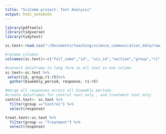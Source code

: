 ```yaml
---
title: "SciComm project: Text Analysis"
output: html_notebook
---
```

```r
library(pdftools)
library(tidyverse)
library(tidytext)

sc.text<-read.csv("~/Documents/teaching/science_communication_data/raw_data/Science Communication - Group Assignement and responses.csv") #biweekly text reflections into dataframe sc.text

#rename columns 
colnames(sc.text)<-c("full_name","id", "sis_id","section","group","r1","r2","r3", "r4", "r5") 
```

```r
#convert dataframe to long form so all text in one column 
sc.text<-sc.text %>% 
 select(id, group,r1:r5)%>%
  gather(biweekly_period, response, r1:r5)

#merge all responses across all biweekly periods. 
#create dataframes for control text only , and treatment text only. 
control.text<- sc.text %>%
  filter(group =="Control") %>%
  select(response)

treat.text<-sc.text %>%
  filter(group == "Treatment") %>%
  select(response)
```


